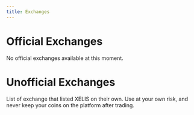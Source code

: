 ```yaml
---
title: Exchanges
---
```



# Official Exchanges

No official exchanges available at this moment.

# Unofficial Exchanges

List of exchange that listed XELIS on their own. Use at your own risk, and never keep your coins on the platform after trading.

<Cards>
  <Card title="TradeOgre" href="https://tradeogre.com/exchange/XEL-USDT" image >
    <div style={{backgroundImage: `url(/exchanges/tradeogre.png)`}} className={styles.image} />
  </Card>
  <Card title="Exbitron" href="https://exbitron.com/trade?market=XEL-USDT" image>
    <div style={{backgroundImage: `url(/exchanges/exbitron.png)`}} className={styles.image} />
  </Card>
  <Card title="SeavenSeas" href="https://www.sevenseas.exchange/market/XEL-USDT" image>
    <div style={{backgroundImage: `url(/exchanges/sevenseas.png)`}} className={styles.image} />
  </Card>
  <Card title="NonKYC" href="https://nonkyc.io/market/XEL_USDT" image>
    <div style={{backgroundImage: `url(/exchanges/nonkyc.png)`}} className={styles.image} />
  </Card>
</Cards>